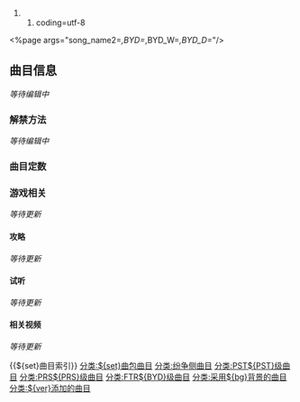 ## coding=utf-8
<%page args="song_name2='',BYD='',BYD_W='',BYD_D=''"/>
{{仅移动版}}
{{一句话|''等待编辑中''}}<!--此处仅允许首个进行编辑的人进行后续编辑-->
{{曲目信息
|idx=${idx}
|id=${id}
|曲名=${song_name}
|第二曲名=${song_name2}
|侧=${side}
|曲包=[[${set}]]
|背景=${bg}
|图片=Songs ${id}.jpg
|编曲=${singer}

|Past等级=${PST}
|Present等级=${PRS}
|Future等级=${FTR}
|Beyond等级=${BYD}

|PastNote=
|PresentNote=
|FutureNote=
|BeyondNote=

|PastNote编写=${PST_W}
|PresentNote编写=${PRS_W}
|FutureNote编写=${FTR_W}
|Beyond等级=${BYD_W}

|Past画师=${PST_D}
|Present画师=${PRS_D}
|Future画师=${FTR_D}
|Beyond画师=${BYD_D}

|时长=''等待更新''
|BPM=${bpm}
|更新版本=v${ver}
|更新时间=v${date}
}}
==曲目信息==
''等待编辑中''
===解禁方法===
''等待编辑中''
===曲目定数===
{{曲目定数
|PST=
|PRS=
|FTR=
|BYD=
}}
===游戏相关===
''等待更新''
====攻略====
{{主观提醒}}
{{难度标识|ftr|10}}
''等待更新''

====试听====
''等待更新''

====相关视频====
''等待更新''

{{${set}曲目索引}}
[[分类:${set}曲包曲目]]
[[分类:纷争侧曲目]]
[[分类:PST${PST}级曲目]]
[[分类:PRS${PRS}级曲目]]
[[分类:FTR${BYD}级曲目]]
[[分类:采用${bg}背景的曲目]]
[[分类:${ver}添加的曲目]]